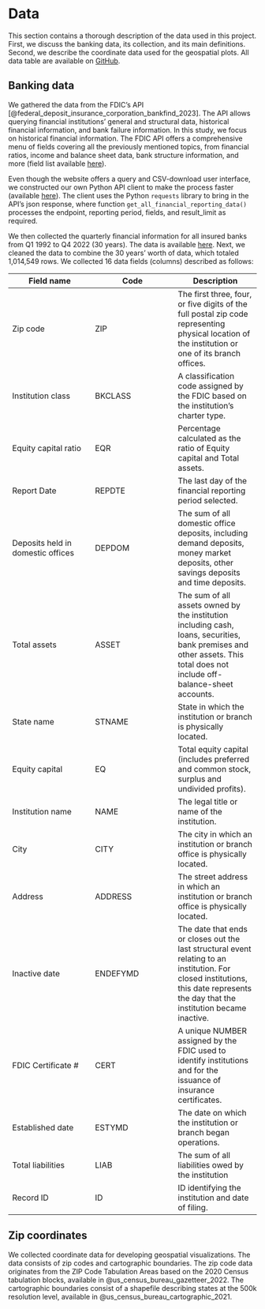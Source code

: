 # Data {#data .unnumbered}

This section contains a thorough description of the data used in this project. First, we discuss the banking data, its collection, and its main definitions. Second, we describe the coordinate data used for the geospatial plots. All data table are available on [GitHub](https://github.com/anly503/spring2023-project-team-4/tree/main/data).


## Banking data

We gathered the data from the FDIC's API  [@federal_deposit_insurance_corporation_bankfind_2023]. The API allows querying financial institutions' general and structural data, historical financial information, and bank failure information. In this study, we focus on historical financial information. The FDIC API offers a comprehensive menu of fields covering all the previously mentioned topics, from financial ratios, income and balance sheet data, bank structure information, and more (field list available [here](https://github.com/anly503/spring2023-project-team-4/tree/main/data/data_documentation)).

Even though the website offers a query and CSV-download user interface, we constructed our own Python API client to make the process faster (available [here](https://github.com/anly503/spring2023-project-team-4/tree/main/code/data_gathering)). The client uses the Python `requests` library to bring in the API's json response, where function `get_all_financial_reporting_data()` processes the endpoint, reporting period, fields, and result_limit as required. 

We then collected the quarterly financial information for all insured banks from Q1 1992 to Q4 2022 (30 years). The data is available [here](https://github.com/anly503/spring2023-project-team-4/tree/main/data/quarterly_financials). Next, we cleaned the data to combine the 30 years' worth of data, which totaled 1,014,549 rows. We collected 16 data fields (columns) described as follows:

| Field name    | Code          | Description   |
| ---           |---            | ---           |
| Zip code | ZIP | The first three, four, or five digits of the full postal zip code representing physical location of the institution or one of its branch offices. |
| Institution class | BKCLASS | A classification code assigned by the FDIC based on the institution's charter type. |
| Equity capital ratio | EQR	        | Percentage calculated as the ratio of Equity capital and Total assets. |
| Report Date              | REPDTE	        | The last day of the financial reporting period selected.              |
| Deposits held in domestic offices               |DEPDOM	        | The sum of all domestic office deposits, including demand deposits, money market deposits, other savings deposits and time deposits.               |
| Total assets               |ASSET	        | The sum of all assets owned by the institution including cash, loans, securities, bank premises and other assets. This total does not include off-balance-sheet accounts.               |
| State name | STNAME | State in which the institution or branch is physically located. |
| Equity capital | EQ | Total equity capital (includes preferred and common stock, surplus and undivided profits). |
| Institution name | NAME | The legal title or name of the institution. |
| City | CITY | The city in which an institution or branch office is physically located. |
| Address | ADDRESS | The street address in which an institution or branch office is physically located. |
| Inactive date | ENDEFYMD | The date that ends or closes out the last structural event relating to an institution. For closed institutions, this date represents the day that the institution became inactive.              |
| FDIC Certificate # | CERT | A unique NUMBER assigned by the FDIC used to identify institutions and for the issuance of insurance certificates. |
| Established date | ESTYMD | The date on which the institution or branch began operations. |
| Total liabilities | LIAB | The sum of all liabilities owed by the institution |
| Record ID | ID | ID identifying the institution and date of filing.|


## Zip coordinates

We collected coordinate data for developing geospatial visualizations. The data consists of zip codes and cartographic boundaries. The zip code data originates from the ZIP Code Tabulation Areas based on the 2020 Census tabulation blocks, available in @us_census_bureau_gazetteer_2022. The cartographic boundaries consist of a shapefile describing states at the 500k resolution level, available in @us_census_bureau_cartographic_2021.